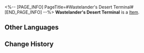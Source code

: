 <%-- [PAGE_INFO]
PageTitle=#Wastelander's Desert Terminal#
[END_PAGE_INFO] --%>
{{Item Infobox
|id          = 31122
|image       = Item Wastelander's Desert Terminal.png
|type        = 
|invCategory = Relics
|rarity      = 2
|effect      = 
|description = Multi-functional trash that can detect ionizing radiation in the air. It can also trash-talk.
|source1     = [[Cavern of Corrosion: Stargazer Navalia]]
}}
'''Wastelander's Desert Terminal''' is a [[Item]].

==Other Languages==
{{Other Languages
|en   = Wastelander's Desert Terminal
|zhs  = 废土客的荒漠终端
|zht  = 廢土客的荒漠終端
|ja   = 廃土客の荒涼端末
|ko   = 황야인의 황무지 단자
|es   = Terminal del desierto del habitante del yermo
|fr   = Terminal du désert du Ferrailleur
|ru   = Пустынный терминал головореза
|th   = Wastelander's Desert Terminal
|vi   = Thiết Bị Hoang Mạc Của Kẻ Hoang Dã
|de   = Wüstenterminal des Ödländers
|id   = Wastelander's Desert Terminal
|pt   = Terminal do Deserto do Andarilho
}}

==Change History==
{{Change History|1.0}}
